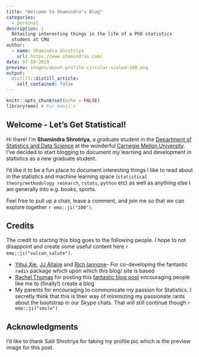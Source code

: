 ```yaml
---
title: "Welcome to Shamindra’s Blog"
categories:
  - personal
description: |
  Detailing interesting things in the life of a PhD statistics
  student at CMU
author:
  - name: Shamindra Shrotriya
    url: https://www.shamindras.com/
date: 07-10-2019
preview: images/about-profile-circular-scaled-100.png
output:
  distill::distill_article:
    self_contained: false
---
```


```r
knitr::opts_chunk$set(echo = FALSE)
library(emo) # For emoji's
```

## Welcome - Let's Get Statistical!

Hi there! I’m **Shamindra Shrotriya**, a graduate student in the [Department of Statistics and Data Science](http://www.stat.cmu.edu/) at the
wonderful [Carnegie Mellon University](https://www.cmu.edu/). I’ve decided to start 
blogging to document my learning and development in statistics as a new 
graduate student.

I’d like it to be a fun place to document interesting things I like to 
read about in the statistics and machine learning space (`statistical theory/methodology research`, `rstats`, `python` etc) as well as anything else I am generally into e.g. books, sports.

Feel free to pull up a chair, leave a comment, and join me 
so that we can explore together `r emo::ji("100")`.

## Credits

The credit to starting this blog goes to the following people. I
hope to not disappoint and create some useful content here `r emo::ji("vulcan_salute")`.

- [Yihui Xie](https://yihui.name/), [JJ Allaire](https://github.com/jjallaire) and [Rich Iannone](https://twitter.com/riannone)- For co-developing the fantastic `radix` package which upon which this blog/ site is based
- [Rachel Thomas](http://www.fast.ai/) for posting this [fantastic blog post](http://www.fast.ai/2017/04/06/alternatives/) encouraging people like me to (finally!) create a blog
- My parents for encouraging to communicate my passion for Statistics.
I secretly think that this is their way of minimizing my passionate
rants about the bootstrap in our Skype chats. That will still continue though `r emo::ji("smile")`

<!-- Add icon library -->
<link rel="stylesheet" href="https://cdnjs.cloudflare.com/ajax/libs/font-awesome/4.7.0/css/font-awesome.min.css">

<!-- Add font awesome icons -->
<p style="text-align: center;">
    <a href="https://twitter.com/shamindraas" target="_blank" class="fa fa-twitter" style="font-size:36px;"></a>
    <a href="https://www.linkedin.com/in/shamindras/" target="_blank" class="fa fa-linkedin" style="font-size:46px;"></a>
    <a href="https://github.com/shamindras" target="_blank" class="fa fa-github"  style="font-size:36px;"></a>
</p>

## Acknowledgments {.appendix}

I'd like to thank Salil Shrotriya for taking my profile
pic which is the preview image for this post. 